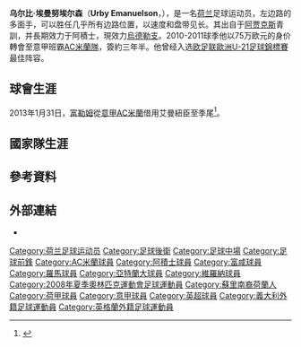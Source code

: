 {{noteta
|G1=足球
|G2=EPL
|G3=意甲
|T=zh-hans:乌尔比·埃曼努埃尔森;zh-hk:烏爾比·艾曼紐臣;zh-tw:烏爾比·埃曼努埃爾森;
|1=zh-hans:埃曼努埃尔森;zh-hk:艾曼紐臣;zh-tw:埃曼努埃爾森;
|2=zh-hans:阿贾克斯;zh-hk:阿積士
}}
{{Infobox football biography 2
| playername          = 乌尔比·埃曼努埃尔森<br />Urby Emanuelson
| image               = [[File:Urby_Emanuelson.jpg|250px]]
| caption             = 
| fullname            = Urby Emanuelson
| dateofbirth         = {{birth date and age|1986|6|16}}
| cityofbirth         = [[阿姆斯特丹|阿姆斯特丹]]
| countryofbirth      = [[荷兰|荷兰]]
| height              = {{Height|m=1.76}}
| position            = 左后卫／中場／左翼鋒
| currentclub         = [[維羅納足球俱樂部|維羅納]]
| clubnumber          = 28
| youthyears1         = 
| youthclubs1         = Voorland SC
| youthyears2         = 1994−2004
| youthclubs2         = [[阿贾克斯|阿贾克斯]]
| years1              = 2004−2011
| clubs1              = [[阿贾克斯|阿贾克斯]]
| caps1               = 173
| goals1              = 17
| years2              = 2011−2014
| clubs2              = [[AC米蘭|AC米蘭]]
| caps2               = 75
| goals2              = 3
| years3              = 2013
| clubs3              = → [[富勒姆足球俱乐部|富勒姆]] (借用)
| caps3               = 13
| goals3              = 1
| years4              = 2014-2015
| clubs4              = [[羅馬足球會|羅馬]]
| caps4               = 2
| goals4              = 0
| years5              = 2015
| clubs5              = →[[亞特蘭大足球俱樂部|亞特蘭大]] (借用)
| caps5               = 9
| goals5              = 0
| years6              = 2016
| clubs6              = [[維羅納足球俱樂部|維羅納]]
| caps6               = 11
| goals6              = 0
| years7              = 2016-2017
| clubs7              = →[[谢周三足球俱乐部|谢周三]] (借用)
| caps7               = 1
| goals7              = 0
| years8              = 2017-
| clubs8              = [[烏德勒支足球會|烏德勒支]]
| caps8               = 68
| goals8              = 4
| totalcaps           = 
| totalgoals          = 
| nationalyears1      = 2005-2008
| nationalteam1       = [[荷蘭21歲以下國家足球隊|荷蘭U21]]
| nationalcaps1       = 13
| nationalgoals1      = 1
| nationalyears2      = 2006−2012
| nationalteam2       = [[荷蘭國家足球隊|荷蘭]]
| nationalcaps2       = 16
| nationalgoals2      = 0
| medaltemplates      = 
| club-update         = 2020年10月11日
| nationalteam-update = 2013年5月26日
}}

{{中文譯名
| english    = Urby '''Emanuelson'''
| putonghua  = 埃曼努埃尔森
| taiwan     = 埃曼努埃爾森
| cantonese  = 艾曼紐臣
|}}
'''乌尔比·埃曼努埃尔森'''（'''Urby Emanuelson'''，{{bd|1986年|6月16日|catidx=Emanuelson, Urby}}），是一名[[荷蘭國家足球隊|荷兰]]足球运动员，左边路的多面手，可以胜任几乎所有边路位置，以速度和盘带见长。其出自于[[阿贾克斯|阿贾克斯]]青訓，并長期效力于阿積士，現效力[[烏德勒支足球會|烏德勒支]]。2010-2011球季他以75万欧元的身价轉會至意甲班霸[[AC米蘭隊|AC米蘭隊]]，簽約三年半。他曾经入选[[欧足联|欧足联]][[歐洲U-21足球錦標賽|歐洲U-21足球錦標賽]]最佳阵容。

== 球會生涯 ==
2013年1月31日，[[富勒姆足球俱乐部|富勒姆]]從[[意甲|意甲]][[AC米蘭|AC米蘭]]借用艾曼紐臣至季尾<ref>{{cite news |language=en |url=http://www.bbc.co.uk/sport/0/football/21278150 |title=Fulham sign Urby Emanuelson from AC Milan on loan |publisher=''[[BBC_Sport|BBC Sport]]'' |date=2013-01-31 |accessdate=2013-05-26 |archive-date=2013-02-03 |archive-url=https://web.archive.org/web/20130203054709/http://www.bbc.co.uk/sport/0/football/21278150 |dead-url=no }}</ref>。

== 國家隊生涯 ==

==參考資料==
{{reflist}}

==外部連結==
*{{soccerbase|id=40903|name=乌尔比·埃曼努埃尔森}}


{{2008年奧運會男子足球荷蘭參賽名單}}
{{DEFAULTSORT:Emanuelson, Urby}}
[[Category:荷兰足球运动员|Category:荷兰足球运动员]]
[[Category:足球後衛|Category:足球後衛]]
[[Category:足球中場|Category:足球中場]]
[[Category:足球前鋒|Category:足球前鋒]]
[[Category:AC米蘭球員|Category:AC米蘭球員]]
[[Category:阿積士球員|Category:阿積士球員]]
[[Category:富咸球員|Category:富咸球員]]
[[Category:羅馬球員|Category:羅馬球員]]
[[Category:亞特蘭大球員|Category:亞特蘭大球員]]
[[Category:維羅納球員|Category:維羅納球員]]
[[Category:2008年夏季奧林匹克運動會足球運動員|Category:2008年夏季奧林匹克運動會足球運動員]]
[[Category:蘇里南裔荷蘭人|Category:蘇里南裔荷蘭人]]
[[Category:荷甲球員|Category:荷甲球員]]
[[Category:意甲球員|Category:意甲球員]]
[[Category:英超球員|Category:英超球員]]
[[Category:義大利外籍足球運動員|Category:義大利外籍足球運動員]]
[[Category:英格蘭外籍足球運動員|Category:英格蘭外籍足球運動員]]